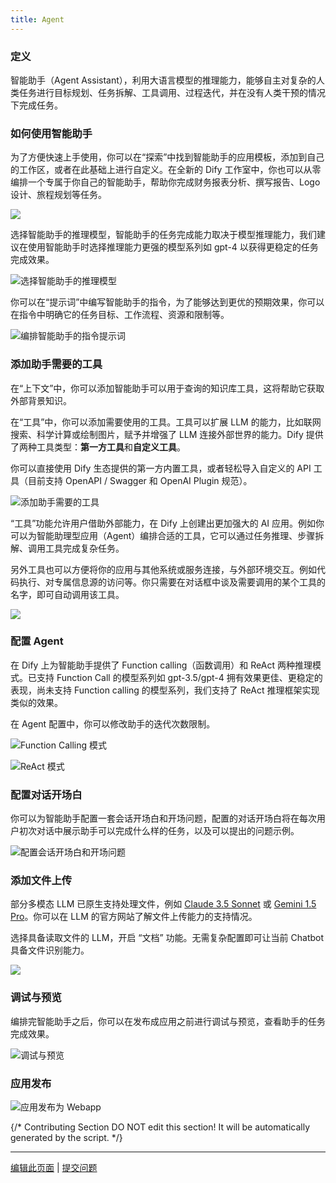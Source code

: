 ```yaml
---
title: Agent
---
```


### 定义

智能助手（Agent Assistant），利用大语言模型的推理能力，能够自主对复杂的人类任务进行目标规划、任务拆解、工具调用、过程迭代，并在没有人类干预的情况下完成任务。

### 如何使用智能助手

为了方便快速上手使用，你可以在“探索”中找到智能助手的应用模板，添加到自己的工作区，或者在此基础上进行自定义。在全新的 Dify 工作室中，你也可以从零编排一个专属于你自己的智能助手，帮助你完成财务报表分析、撰写报告、Logo 设计、旅程规划等任务。

![](https://assets-docs.dify.ai/2025/04/f6bd1785840a6693eb0f6b2b9b87d774.png)

选择智能助手的推理模型，智能助手的任务完成能力取决于模型推理能力，我们建议在使用智能助手时选择推理能力更强的模型系列如 gpt-4 以获得更稳定的任务完成效果。

![选择智能助手的推理模型](https://assets-docs.dify.ai/dify-enterprise-mintlify/zh_CN/guides/application-orchestrate/c27751cbc6250569087d0b15ca2e69c2.png)

你可以在“提示词”中编写智能助手的指令，为了能够达到更优的预期效果，你可以在指令中明确它的任务目标、工作流程、资源和限制等。

![编排智能助手的指令提示词](https://assets-docs.dify.ai/dify-enterprise-mintlify/zh_CN/guides/application-orchestrate/34fa9ee865c612fb10aa51befd2ea396.png)

### 添加助手需要的工具

在“上下文”中，你可以添加智能助手可以用于查询的知识库工具，这将帮助它获取外部背景知识。

在“工具”中，你可以添加需要使用的工具。工具可以扩展 LLM 的能力，比如联网搜索、科学计算或绘制图片，赋予并增强了 LLM 连接外部世界的能力。Dify 提供了两种工具类型：**第一方工具**和**自定义工具**。

你可以直接使用 Dify 生态提供的第一方内置工具，或者轻松导入自定义的 API 工具（目前支持 OpenAPI / Swagger 和 OpenAI Plugin 规范）。

![添加助手需要的工具](https://assets-docs.dify.ai/dify-enterprise-mintlify/zh_CN/guides/application-orchestrate/cf59361ae13c2aa2a0762bc0064c6a17.png)

“工具”功能允许用户借助外部能力，在 Dify 上创建出更加强大的 AI 应用。例如你可以为智能助理型应用（Agent）编排合适的工具，它可以通过任务推理、步骤拆解、调用工具完成复杂任务。

另外工具也可以方便将你的应用与其他系统或服务连接，与外部环境交互。例如代码执行、对专属信息源的访问等。你只需要在对话框中谈及需要调用的某个工具的名字，即可自动调用该工具。

![](https://assets-docs.dify.ai/dify-enterprise-mintlify/zh_CN/guides/application-orchestrate/7adb47ad645fb7f1bd95848e78cb6a0f.png)

### 配置 Agent

在 Dify 上为智能助手提供了 Function calling（函数调用）和 ReAct 两种推理模式。已支持 Function Call 的模型系列如 gpt-3.5/gpt-4 拥有效果更佳、更稳定的表现，尚未支持 Function calling 的模型系列，我们支持了 ReAct 推理框架实现类似的效果。

在 Agent 配置中，你可以修改助手的迭代次数限制。

![Function Calling 模式](https://assets-docs.dify.ai/2025/04/8e150e070d55e90028a55db2ec8055af.png)

![ReAct 模式](https://assets-docs.dify.ai/2025/04/64a320f30d050736ee03c5ac25d8d0a8.png)

### 配置对话开场白

你可以为智能助手配置一套会话开场白和开场问题，配置的对话开场白将在每次用户初次对话中展示助手可以完成什么样的任务，以及可以提出的问题示例。

![配置会话开场白和开场问题](https://assets-docs.dify.ai/dify-enterprise-mintlify/zh_CN/guides/application-orchestrate/fc25255198c756ac939ec913fe36d7f9.png)

### 添加文件上传

部分多模态 LLM 已原生支持处理文件，例如 [Claude 3.5 Sonnet](https://docs.anthropic.com/en/docs/build-with-claude/pdf-support) 或 [Gemini 1.5 Pro](https://ai.google.dev/api/files)。你可以在 LLM 的官方网站了解文件上传能力的支持情况。

选择具备读取文件的 LLM，开启 “文档” 功能。无需复杂配置即可让当前 Chatbot 具备文件识别能力。

![](https://assets-docs.dify.ai/2024/11/9f0b7a3c67b58c0bd7926501284cbb7d.png)

### 调试与预览

编排完智能助手之后，你可以在发布成应用之前进行调试与预览，查看助手的任务完成效果。

![调试与预览](https://assets-docs.dify.ai/dify-enterprise-mintlify/zh_CN/guides/application-orchestrate/cd4a7ffded1a86d5e4aed1b9df36dc64.png)

### 应用发布

![应用发布为 Webapp](https://assets-docs.dify.ai/dify-enterprise-mintlify/zh_CN/guides/application-orchestrate/44b15a78c45e21afafd110864f78f33e.png)

{/*
Contributing Section
DO NOT edit this section!
It will be automatically generated by the script.
*/}

---

[编辑此页面](https://github.com/langgenius/dify-docs/edit/main/zh-hans/guides/application-orchestrate/agent.mdx) | [提交问题](https://github.com/langgenius/dify-docs/issues/new?template=docs.yml)


